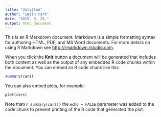 ```yaml
---
title: "Untitled"
author: "Sejin Park"
date: "2015. 9. 26."
output: html_document
---
```


This is an R Markdown document. Markdown is a simple formatting syntax for authoring HTML, PDF, and MS Word documents. For more details on using R Markdown see <http://rmarkdown.rstudio.com>.

When you click the **Knit** button a document will be generated that includes both content as well as the output of any embedded R code chunks within the document. You can embed an R code chunk like this:

```r
summary(cars)
```

You can also embed plots, for example:

```r
plot(cars)
```

Note that`{r summary(cars)}` the `echo = FALSE` parameter was added to the code chunk to prevent printing of the R code that generated the plot.
